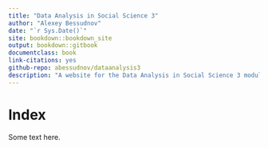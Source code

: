 ```yaml
---
title: "Data Analysis in Social Science 3"
author: "Alexey Bessudnov"
date: "`r Sys.Date()`"
site: bookdown::bookdown_site
output: bookdown::gitbook
documentclass: book
link-citations: yes
github-repo: abessudnov/dataanalysis3
description: "A website for the Data Analysis in Social Science 3 module."
---
```


# Index

Some text here.